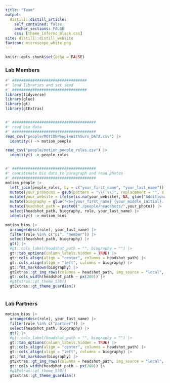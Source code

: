 ```yaml
---
title: "Team"
output:
  distill::distill_article:
    self_contained: false
    anchor_sections: FALSE
    css: [theme_inferno_black.css]
site: distill::distill_website
favicon: microscope_white.png
---
```


```r

knitr::opts_chunk$set(echo = FALSE)

```

### Lab Members  

```r

#' #################################
#' load libraries and set seed
#' #################################
library(tidyverse)
library(glue)
library(gt)
library(gtExtras)


#' #####################################
#' read bio data
#' #####################################
read_csv("people/MOTIONPeopleWithSurv_DATA.csv") |> 
  identity() -> motion_people

read_csv("people/motion_people_roles.csv") |> 
  identity() -> people_roles


#' #####################################
#' concatenate bio data to paragraph and read photos
#' #####################################
motion_people |> 
  left_join(people_roles, by = c("your_first_name", "your_last_name")) |> 
  mutate(your_pronouns = gsub(pattern = "\\(|\\)", replacement = "", x = your_pronouns)) |> 
  mutate(your_website = ifelse(is.na(your_website), NA, glue("Additional information can be found <a href='{your_website}'>here</a>."))) |> 
  mutate(biography = glue("<b>{your_first_name} {your_middle_initial}. {your_last_name}, {your_credentials}</b> ({your_pronouns}) is {your_title} at the University of Pennsylvania. {your_work_background} {your_focus} {your_interests} {your_website}", .na = "")) |>
  mutate(headshot_path = paste0("./people/headshots/",your_photo)) |> 
  select(headshot_path, biography, role, your_last_name) |> 
  identity() -> motion_bios

motion_bios |> 
  arrange(desc(role), your_last_name) |> 
  filter(role %in% c("pi", "member")) |> 
  select(headshot_path, biography) |> 
  gt() |> 
  #gt::cols_label(headshot_path = "", biography = "") |> 
  gt::tab_options(column_labels.hidden = TRUE) |> 
  gt::cols_align(align = "center", columns = headshot_path) |> 
  gt::cols_align(align = "left", columns = biography) |> 
  gt::fmt_markdown(biography) |> 
  gtExtras::gt_img_rows(columns = headshot_path, img_source = "local", height = 200) |> 
  gt::cols_width(headshot_path ~ px(200)) |> 
  #gtExtras::gt_theme_538()
  gtExtras::gt_theme_guardian()



```

### Lab Partners  

```r

motion_bios |> 
  arrange(desc(role), your_last_name) |> 
  filter(role %in% c("partner")) |> 
  select(headshot_path, biography) |> 
  gt() |> 
  #gt::cols_label(headshot_path = "", biography = "") |> 
  gt::tab_options(column_labels.hidden = TRUE) |> 
  gt::cols_align(align = "center", columns = headshot_path) |> 
  gt::cols_align(align = "left", columns = biography) |> 
  gt::fmt_markdown(biography) |> 
  gtExtras::gt_img_rows(columns = headshot_path, img_source = "local", height = 200) |> 
  gt::cols_width(headshot_path ~ px(200)) |> 
  #gtExtras::gt_theme_538()
  gtExtras::gt_theme_guardian()



```



